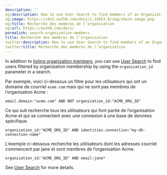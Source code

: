 ```yaml
---
description: ''
og:description: How to use User Search to find members of an Organization
og:image: https://cdn2.auth0.com/docs/1.14553.0/img/share-image.png
og:title: Recherche des membres de l’organisation
og:url: https://auth0.com/docs/
permalink: search-organization-members
title: Recherche des membres de l’organisation
twitter:description: How to use User Search to find members of an Organization
twitter:title: Recherche des membres de l’organisation
---
```


In addition to [listing organization members](/docs/manage-users/organizations/configure-organizations/retrieve-members), you can use [User Search](/docs/manage-users/user-search) to find users filtered by organization membership by using the `organization_id` parameter in a search.

Par exemple, voici ci-dessous un filtre pour les utilisateurs qui ont un domaine de courriel `acme.com` mais qui ne sont pas membres de l’organisation Acme :

`email.domain:"acme.com" AND NOT organization_id:"ACME_ORG_ID"`

Ce qui suit recherche tous les utilisateurs qui font partie de l’organisation Acme et qui se connectent avec une connexion à une base de données spécifique.

`organization_id:"ACME_ORG_ID" AND identities.connection:"my-db-connection-name"`

L’exemple ci-dessous recherche les utilisateurs dont les adresses courriel commencent par jane et sont membres de l’organisation Acme.

`organization_id:"ACME_ORG_ID" AND email:jane*`

See [User Search](/docs/manage-users/user-search) for more details.